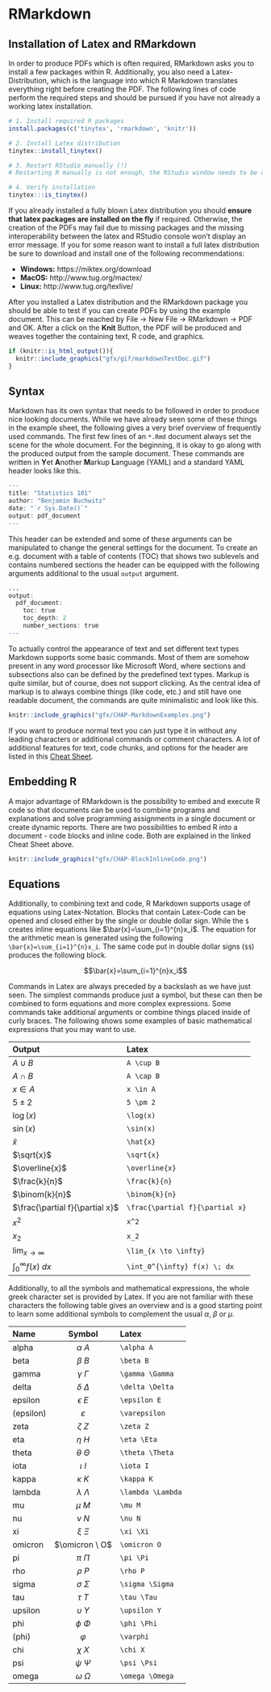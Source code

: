 # RMarkdown

## Installation of Latex and RMarkdown {-}
In order to produce PDFs which is often required, RMarkdown asks you to install a few packages within R. Additionally, you also need a Latex-Distribution, which is the language into which R Markdown translates everything right before creating the PDF. The following lines of code perform the required steps and should be pursued if you have not already a working latex installation.

```r
# 1. Install required R packages
install.packages(c('tinytex', 'rmarkdown', 'knitr'))

# 2. Install Latex distribution
tinytex::install_tinytex()

# 3. Restart RStudio manually (!)
# Restarting R manually is not enough, the RStudio window needs to be closed!

# 4. Verify installation
tinytex:::is_tinytex()
```

If you already installed a fully blown Latex distribution you should **ensure that latex packages are installed on the fly** if required. Otherwise, the creation of the PDFs may fail due to missing packages and the missing interoperability between the latex and RStudio console won't display an error message. If you for some reason want to install a full latex distribution be sure to download and install one of the following recommendations:

- **Windows:** https://miktex.org/download
- **MacOS:** http://www.tug.org/mactex/
- **Linux:** http://www.tug.org/texlive/

After you installed a Latex distribution and the RMarkdown package you should be able to test if you can create PDFs by using the example document. This can be reached by File -> New File -> RMarkdown -> PDF and OK. After a click on the **Knit** Button, the PDF will be produced and weaves together the containing text, R code, and graphics.

```r
if (knitr::is_html_output()){
  knitr::include_graphics("gfx/gif/markdownTestDoc.gif")
}
```

## Syntax {-}
Markdown has its own syntax that needs to be followed in order to produce nice looking documents. While we have already seen some of these things in the example sheet, the following gives a very brief overview of frequently used commands. The first few lines of an `*.Rmd` document always set the scene for the whole document. For the beginning, it is okay to go along with the produced output from the sample document. These commands are written in **Y**et **A**nother **M**arkup **L**anguage (YAML) and a standard YAML header looks like this.

```r
---
title: "Statistics 101"
author: "Benjamin Buchwitz"
date: "`r Sys.Date()`"
output: pdf_document
---
```

This header can be extended and some of these arguments can be manipulated to change the general settings for the document. To create an e.g. document with a table of contents (TOC) that shows two sublevels and contains numbered sections the header can be equipped with the following arguments additional to the usual `output` argument.

```r
...
output:
  pdf_document:
    toc: true
    toc_depth: 2
    number_sections: true
---
```

To actually control the appearance of text and set different text types Markdown supports some basic commands. Most of them are somehow present in any word processor like Microsoft Word, where sections and subsections also can be defined by the predefined text types. Markup is quite similar, but of course, does not support clicking. As the central idea of markup is to always combine things (like code, etc.) and still have one readable document, the commands are quite minimalistic and look like this.

```r
knitr::include_graphics("gfx/CHAP-MarkdownExamples.png")
```

If you want to produce normal text you can just type it in without any leading characters or additional commands or comment characters. A lot of additional features for text, code chunks, and options for the header are listed in this [Cheat Sheet](https://www.rstudio.com/wp-content/uploads/2015/03/rmarkdown-reference.pdf).

## Embedding R {-}
A major advantage of RMarkdown is the possibility to embed and execute R code so that documents can be used to combine programs and explanations and solve programming assignments in a single document or create dynamic reports. There are two possibilities to embed R into a document - code blocks and inline code. Both are explained in the linked Cheat Sheet above.

```r
knitr::include_graphics("gfx/CHAP-BlockInlineCode.png")
```

## Equations {-}

Additionally, to combining text and code, R Markdown supports usage of equations using Latex-Notation. Blocks that contain Latex-Code can be opened and closed either by the single or double dollar sign. While the `$` creates inline equations like $\bar{x}=\sum_{i=1}^{n}x_i$. The equation for the arithmetic mean is generated using the following `\bar{x}=\sum_{i=1}^{n}x_i`. The same code put in double dollar signs (`$$`) produces the following block.

$$\bar{x}=\sum_{i=1}^{n}x_i$$

Commands in Latex are always preceded by a backslash as we have just seen. The simplest commands produce just a symbol, but these can then be combined to form equations and more complex expressions. Some commands take additional arguments or combine things placed inside of curly braces. The following shows some examples of basic mathematical expressions that you may want to use.

| Output                            | Latex                           | 
|:----------------------------------|:--------------------------------|
| $A \cup B$                        |  `A \cup B`                     | 
| $A \cap B$                        |  `A \cap B`                     | 
| $x \in A$                         |  `x \in A `                     | 
| $5 \pm 2$                         |  `5 \pm 2 `                     | 
| $\log(x)$                         |  `\log(x) `                     | 
| $\sin(x)$                         |  `\sin(x) `                     | 
| $\hat{x}$                         |  `\hat{x}`                      | 
| $\sqrt{x}$                        |  `\sqrt{x}`                     | 
| $\overline{x}$                    |  `\overline{x}`                 | 
| $\frac{k}{n}$                     |  `\frac{k}{n}`                  | 
| $\binom{k}{n}$                    |  `\binom{k}{n}`                  | 
| $\frac{\partial f}{\partial x}$   |  `\frac{\partial f}{\partial x}`| 
| $x^2$                             |  `x^2`                          |
| $x_2$                             |  `x_2`                          |
| $\lim_{x\to\infty}$               |  `\lim_{x \to \infty}`          |
| $\int_0^{\infty} f(x) \; dx$      |  `\int_0^{\infty} f(x) \; dx`   |


Additionally, to all the symbols and mathematical expressions, the whole greek character set is provided by Latex. If you are not familiar with these characters the following table gives an overview and is a good starting point to learn some additional symbols to complement the usual $\alpha$, $\beta$ or $\mu$.


| Name        | Symbol                | Latex             | 
|:------------|:---------------------:|:------------------| 
| alpha       | $\alpha \ A$          | `\alpha A`        | 
| beta        | $\beta \ B$           | `\beta B`         |
| gamma       | $\gamma \ \Gamma$     | `\gamma \Gamma`   |
| delta       | $\delta \ \Delta$     | `\delta \Delta`   |
| epsilon     | $\epsilon \ E$        | `\epsilon E`      |
| (epsilon)   | $\varepsilon$         | `\varepsilon`     |
| zeta        | $\zeta \ Z$           | `\zeta Z`         |
| eta         | $\eta \ H$            | `\eta \Eta`       |
| theta       | $\theta \ \Theta$     | `\theta \Theta`   |
| iota        | $\iota \ I$           | `\iota I`         |
| kappa       | $\kappa \ K$          | `\kappa K`        |
| lambda      | $\lambda \ \Lambda$   | `\lambda \Lambda` |
| mu          | $\mu \ M$             | `\mu M`           |
| nu          | $\nu \ N$             | `\nu N`           |
| xi          | $\xi \ \Xi$           | `\xi \Xi`         |
| omicron     | $\omicron \ O$        | `\omicron O`      |
| pi          | $\pi \ \Pi$           | `\pi \Pi`         |
| rho         | $\rho \ P$            | `\rho P`          |
| sigma       | $\sigma \ \Sigma$     | `\sigma \Sigma`   |
| tau         | $\tau \ T$            | `\tau \Tau`       |
| upsilon     | $\upsilon \ Y$        | `\upsilon Y`      |
| phi         | $\phi \ \Phi$         | `\phi \Phi`       |
| (phi)       | $\varphi$             | `\varphi`         |
| chi         | $\chi \ X$            | `\chi X`          |
| psi         | $\psi \ \Psi$         | `\psi \Psi`       |
| omega       | $\omega \ \Omega$     | `\omega \Omega`   |

